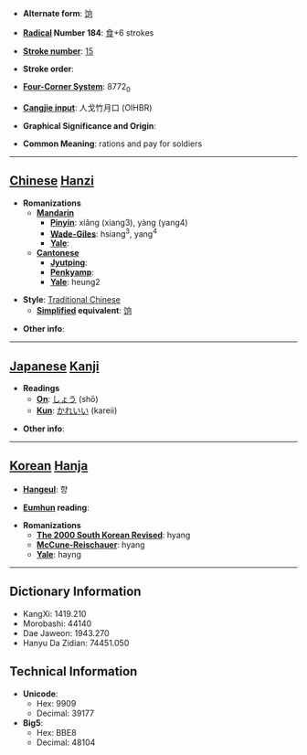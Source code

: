* '''Alternate form''': [[饷]]

* '''[[Wiktionary:Chinese radical index| Radical]] Number 184''': [[Wiktionary:Chinese radical index 食|食]]+6 strokes

* '''[[Wiktionary:Chinese total strokes index|Stroke number]]''': [[Wiktionary:Chinese total strokes index 15|15]]

* '''Stroke order''': 

* '''[[Wiktionary:Chinese four corner index|Four-Corner System]]''': 8772<sub>0</sub>

* '''[[Wiktionary:Chinese Cangjie index|Cangjie input]]''': 人戈竹月口 (OIHBR)

* '''Graphical Significance and Origin''': 

* '''Common Meaning''': rations and pay for soldiers

----

== [[Chinese]] [[Hanzi]] ==

* '''Romanizations'''
** '''[[Mandarin]]'''
*** '''[[Pinyin]]''': xiǎng (xiang3), yàng (yang4)
*** '''[[Wade-Giles]]''': hsiang<sup>3</sup>, yang<sup>4</sup>
*** '''[[Yale]]''': 
** '''[[Cantonese]]'''
*** '''[[Jyutping]]''':
*** '''[[Penkyamp]]''': 
*** '''[[Yale]]''': heung2

* '''Style''': [[Traditional Chinese]] 
** '''[[Simplified Chinese|Simplified]] equivalent''': [[饷]]

* '''Other info''': 

----

== [[Japanese]] [[Kanji]] ==

* '''Readings'''
** '''[[On]]''': [[しょう]] (shō)
** '''[[Kun]]''': [[かれいい]] (kareii)

* '''Other info''':  

----

== [[Korean]] [[Hanja]] ==

* '''[[Hangeul]]''': 향

* '''[[Eumhun]] reading''': 

* '''Romanizations'''
** '''[[The 2000 South Korean Revised Romanization|The 2000 South Korean Revised]]''': hyang
** '''[[McCune-Reischauer]]''': hyang
** '''[[Yale]]''': hayng

----

== Dictionary Information ==

* KangXi: 1419.210
* Morobashi: 44140
* Dae Jaweon: 1943.270
* Hanyu Da Zidian: 74451.050

== Technical Information ==

* '''Unicode''':
** Hex: 9909
** Decimal: 39177
* '''Big5''':
** Hex: BBE8
** Decimal: 48104